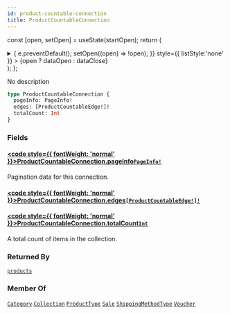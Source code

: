 ```yaml
---
id: product-countable-connection
title: ProductCountableConnection
---
```






const [open, setOpen] = useState(startOpen);
return (
<details {...(open ? { open: true } : {})} className="details" style={{ border:'none', boxShadow:'none', background:'var(--ifm-background-color)' }}>
<summary
onClick={(e) => {
e.preventDefault();
setOpen((open) => !open);
}}
style={{ listStyle:'none' }} >
{open ? dataOpen : dataClose}
</summary>
{open && children}
</details>
);
};

No description

```graphql
type ProductCountableConnection {
  pageInfo: PageInfo!
  edges: [ProductCountableEdge!]!
  totalCount: Int
}
```

### Fields

#### [<code style={{ fontWeight: 'normal' }}>ProductCountableConnection.<b>pageInfo</b></code>](#)<Bullet />[`PageInfo!`](../../../api-reference/miscellaneous/objects/page-info.mdx) <Badge class="badge badge--secondary" text="non-null"/> <Badge class="badge badge--secondary" text="object"/> <Badge class="badge badge--secondary" text="miscellaneous"/>

Pagination data for this connection.

#### [<code style={{ fontWeight: 'normal' }}>ProductCountableConnection.<b>edges</b></code>](#)<Bullet />[`[ProductCountableEdge!]!`](../../../api-reference/products/objects/product-countable-edge.mdx) <Badge class="badge badge--secondary" text="non-null"/> <Badge class="badge badge--secondary" text="object"/> <Badge class="badge badge--secondary" text="products"/>

#### [<code style={{ fontWeight: 'normal' }}>ProductCountableConnection.<b>totalCount</b></code>](#)<Bullet />[`Int`](../../../api-reference/miscellaneous/scalars/int.mdx) <Badge class="badge badge--secondary" text="scalar"/> <Badge class="badge badge--secondary" text="miscellaneous"/>

A total count of items in the collection.

### Returned By

[`products`](../../../api-reference/products/queries/products.mdx) <Badge class="badge badge--secondary" text="query"/>

### Member Of

[`Category`](../../../api-reference/products/objects/category.mdx) <Badge class="badge badge--secondary" text="object"/><Bullet />[`Collection`](../../../api-reference/products/objects/collection.mdx) <Badge class="badge badge--secondary" text="object"/><Bullet />[`ProductType`](../../../api-reference/products/objects/product-type.mdx) <Badge class="badge badge--secondary" text="object"/><Bullet />[`Sale`](../../../api-reference/discounts/objects/sale.mdx) <Badge class="badge badge--secondary" text="object"/><Bullet />[`ShippingMethodType`](../../../api-reference/shipping/objects/shipping-method-type.mdx) <Badge class="badge badge--secondary" text="object"/><Bullet />[`Voucher`](../../../api-reference/discounts/objects/voucher.mdx) <Badge class="badge badge--secondary" text="object"/>
